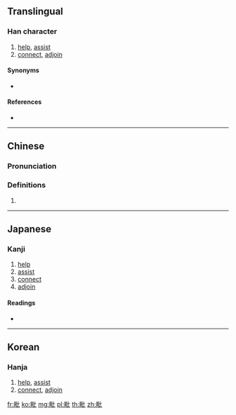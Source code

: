 {{also|毘}}
==Translingual==

===Han character===
{{Han char|rn=81|rad=比|as=05|sn=9|four=61010|canj=WPP|ids=⿰田比}}

# [[help]], [[assist]]
# [[connect]], [[adjoin]]

====Synonyms====
* {{l|mul|毘}}

====References====
* {{Han ref|kx=0591.060|dkj=16752|dj=0983.070|hdz=21417.080|uh=6BD7|ud=27607|bh=AC73|bd=44147}}

----

==Chinese==
{{zh-forms}}

===Pronunciation===
{{zh-pron
|m=pí
|c=pei4
|mc=y
|oc=y
|ma=
|cat=v
}}

===Definitions===
# {{rfdef|lang=zh}}

----

==Japanese==

===Kanji===
{{ja-kanji|grade=|rs=比05}}

# [[help]]
# [[assist]]
# [[connect]]
# [[adjoin]]

====Readings====
* {{ja-readings|on=[[ひ]] (hi), [[び]] (bi)|kun=[[たすける]] (tasukeru)}}

----

==Korean==

===Hanja===
{{ko-hanja|hangeul=비|eumhun=|rv=bi|mr=pi|y=pi}}

# [[help]], [[assist]]
# [[connect]], [[adjoin]]

[[fr:毗]]
[[ko:毗]]
[[mg:毗]]
[[pl:毗]]
[[th:毗]]
[[zh:毗]]